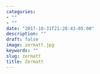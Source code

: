 ```yaml
---
categories:
- ""
- ""
date: "2017-10-31T21:28:43-05:00"
description: ""
draft: false
image: zermatt.jpg
keywords: ""
slug: zermatt
title: Zermatt
---
```


